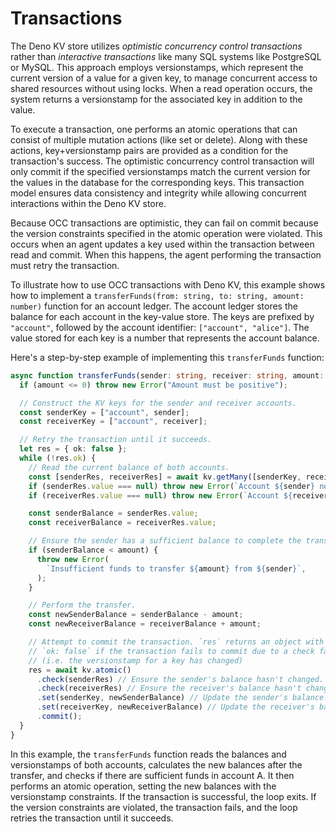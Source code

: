 
# Transactions

<Admonition />

The Deno KV store utilizes _optimistic concurrency control transactions_ rather
than _interactive transactions_ like many SQL systems like PostgreSQL or MySQL.
This approach employs versionstamps, which represent the current version of a
value for a given key, to manage concurrent access to shared resources without
using locks. When a read operation occurs, the system returns a versionstamp for
the associated key in addition to the value.

To execute a transaction, one performs an atomic operations that can consist of
multiple mutation actions (like set or delete). Along with these actions,
key+versionstamp pairs are provided as a condition for the transaction's
success. The optimistic concurrency control transaction will only commit if the
specified versionstamps match the current version for the values in the database
for the corresponding keys. This transaction model ensures data consistency and
integrity while allowing concurrent interactions within the Deno KV store.

Because OCC transactions are optimistic, they can fail on commit because the
version constraints specified in the atomic operation were violated. This occurs
when an agent updates a key used within the transaction between read and commit.
When this happens, the agent performing the transaction must retry the
transaction.

To illustrate how to use OCC transactions with Deno KV, this example shows how
to implement a `transferFunds(from: string, to: string, amount: number)`
function for an account ledger. The account ledger stores the balance for each
account in the key-value store. The keys are prefixed by `"account"`, followed
by the account identifier: `["account", "alice"]`. The value stored for each key
is a number that represents the account balance.

Here's a step-by-step example of implementing this `transferFunds` function:

<!-- deno-fmt-ignore -->
```ts
async function transferFunds(sender: string, receiver: string, amount: number) {
  if (amount <= 0) throw new Error("Amount must be positive");

  // Construct the KV keys for the sender and receiver accounts.
  const senderKey = ["account", sender];
  const receiverKey = ["account", receiver];

  // Retry the transaction until it succeeds.
  let res = { ok: false };
  while (!res.ok) {
    // Read the current balance of both accounts.
    const [senderRes, receiverRes] = await kv.getMany([senderKey, receiverKey]);
    if (senderRes.value === null) throw new Error(`Account ${sender} not found`);
    if (receiverRes.value === null) throw new Error(`Account ${receiver} not found`);

    const senderBalance = senderRes.value;
    const receiverBalance = receiverRes.value;

    // Ensure the sender has a sufficient balance to complete the transfer.
    if (senderBalance < amount) {
      throw new Error(
        `Insufficient funds to transfer ${amount} from ${sender}`,
      );
    }

    // Perform the transfer.
    const newSenderBalance = senderBalance - amount;
    const newReceiverBalance = receiverBalance + amount;

    // Attempt to commit the transaction. `res` returns an object with
    // `ok: false` if the transaction fails to commit due to a check failure
    // (i.e. the versionstamp for a key has changed)
    res = await kv.atomic()
      .check(senderRes) // Ensure the sender's balance hasn't changed.
      .check(receiverRes) // Ensure the receiver's balance hasn't changed.
      .set(senderKey, newSenderBalance) // Update the sender's balance.
      .set(receiverKey, newReceiverBalance) // Update the receiver's balance.
      .commit();
  }
}
```

In this example, the `transferFunds` function reads the balances and
versionstamps of both accounts, calculates the new balances after the transfer,
and checks if there are sufficient funds in account A. It then performs an
atomic operation, setting the new balances with the versionstamp constraints. If
the transaction is successful, the loop exits. If the version constraints are
violated, the transaction fails, and the loop retries the transaction until it
succeeds.

